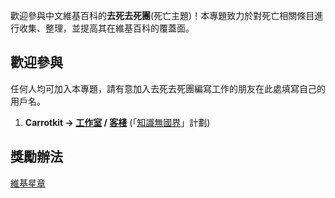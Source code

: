 歡迎參與中文維基百科的'''去死去死團'''(死亡主題)！本專題致力於對死亡相關條目進行收集、整理，並提高其在維基百科的覆蓋面。

== 歡迎參與 ==
任何人均可加入本專題，請有意加入去死去死團編寫工作的朋友在此處填寫自己的用戶名。
# '''Carrotkit -> [[User:Carrotkit|工作室]] / [[User_talk:Carrotkit|客棧]]''' (「[[用戶:Carrotkit/Knowledge_Without_Borders|知識無國界]]」計劃)
== 獎勵辦法 ==
[[WP:*|維基星章]]